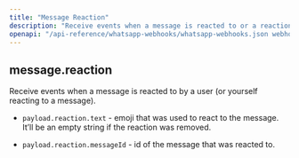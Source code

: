 ```yaml
---
title: "Message Reaction"
description: "Receive events when a message is reacted to or a reaction is removed."
openapi: "/api-reference/whatsapp-webhooks/whatsapp-webhooks.json webhook messages-reaction"
---
```


## message.reaction

Receive events when a message is reacted to by a user (or yourself reacting to a message).

- `payload.reaction.text` - emoji that was used to react to the message. It’ll be an empty string if the reaction was removed.

- `payload.reaction.messageId` - id of the message that was reacted to.
